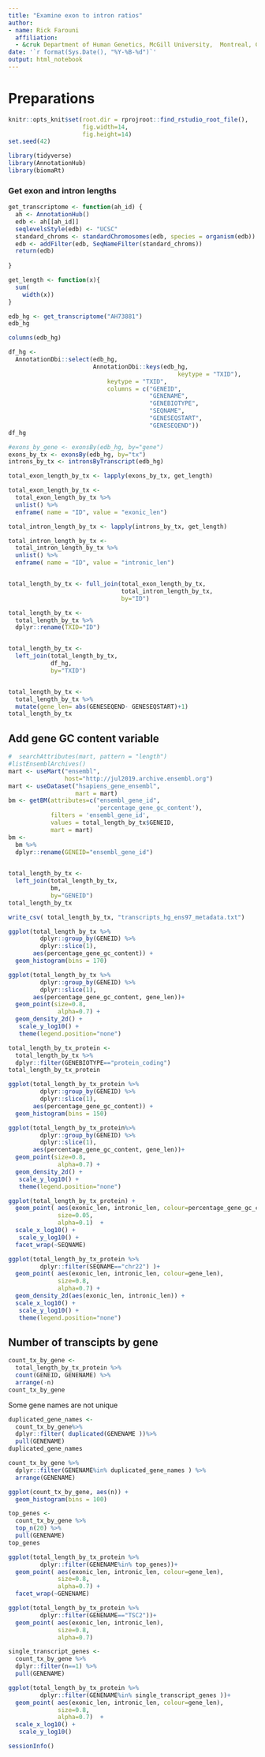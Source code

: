 ```yaml
---
title: "Examine exon to intron ratios"
author: 
- name: Rick Farouni
  affiliation:
  - &cruk Department of Human Genetics, McGill University,  Montreal, Canada
date: '`r format(Sys.Date(), "%Y-%B-%d")`'
output: html_notebook
---
```



# Preparations

```r
knitr::opts_knit$set(root.dir = rprojroot::find_rstudio_root_file(), 
                     fig.width=14,
                     fig.height=14)
set.seed(42)
```


```r
library(tidyverse)
library(AnnotationHub)
library(biomaRt)
```


### Get exon and intron lengths

```r
get_transcriptome <- function(ah_id) {
  ah <- AnnotationHub()
  edb <- ah[[ah_id]]
  seqlevelsStyle(edb) <- "UCSC"
  standard_chroms <- standardChromosomes(edb, species = organism(edb))
  edb <- addFilter(edb, SeqNameFilter(standard_chroms))
  return(edb)
  
}

get_length <- function(x){
  sum(
    width(x))
}

```



```r
edb_hg <- get_transcriptome("AH73881")
edb_hg
```
```r
columns(edb_hg)
```

```r
df_hg <- 
  AnnotationDbi::select(edb_hg,
                        AnnotationDbi::keys(edb_hg,
                                                keytype = "TXID"),
                            keytype = "TXID",
                            columns = c("GENEID", 
                                        "GENENAME",
                                        "GENEBIOTYPE",
                                        "SEQNAME",
                                        "GENESEQSTART",
                                        "GENESEQEND")) 
df_hg
```




```r
#exons_by_gene <- exonsBy(edb_hg, by="gene")
exons_by_tx <- exonsBy(edb_hg, by="tx")
introns_by_tx <- intronsByTranscript(edb_hg)
```

```r

total_exon_length_by_tx <- lapply(exons_by_tx, get_length)

total_exon_length_by_tx <-
  total_exon_length_by_tx %>%
  unlist() %>%
  enframe( name = "ID", value = "exonic_len")

total_intron_length_by_tx <- lapply(introns_by_tx, get_length)

total_intron_length_by_tx <-
  total_intron_length_by_tx %>%
  unlist() %>%
  enframe( name = "ID", value = "intronic_len")


total_length_by_tx <- full_join(total_exon_length_by_tx,
                                total_intron_length_by_tx, 
                                by="ID")

total_length_by_tx <-
  total_length_by_tx %>%
  dplyr::rename(TXID="ID")


total_length_by_tx <-
  left_join(total_length_by_tx,
            df_hg,
            by="TXID")


total_length_by_tx <-
  total_length_by_tx %>%
  mutate(gene_len= abs(GENESEQEND- GENESEQSTART)+1)
total_length_by_tx
```
## Add gene GC content variable


```r
#  searchAttributes(mart, pattern = "length")
#listEnsemblArchives()
mart <- useMart("ensembl", 
                host="http://jul2019.archive.ensembl.org")
mart <- useDataset("hsapiens_gene_ensembl",
                   mart = mart)
bm <- getBM(attributes=c("ensembl_gene_id",
                         'percentage_gene_gc_content'),
            filters = 'ensembl_gene_id',
            values = total_length_by_tx$GENEID,
            mart = mart)
bm <-
  bm %>%
  dplyr::rename(GENEID="ensembl_gene_id")
  
```


```r
total_length_by_tx <-
  left_join(total_length_by_tx,
            bm,
            by="GENEID")
total_length_by_tx
```


```r
write_csv( total_length_by_tx, "transcripts_hg_ens97_metadata.txt")
```




```r
ggplot(total_length_by_tx %>%
         dplyr::group_by(GENEID) %>%
         dplyr::slice(1),
       aes(percentage_gene_gc_content)) +
  geom_histogram(bins = 170)  
```


```r
ggplot(total_length_by_tx %>%
         dplyr::group_by(GENEID) %>%
         dplyr::slice(1), 
       aes(percentage_gene_gc_content, gene_len))+
  geom_point(size=0.8,
              alpha=0.7) +
  geom_density_2d() +  
   scale_y_log10() +
   theme(legend.position="none")
```






```r
total_length_by_tx_protein <-
  total_length_by_tx %>% 
  dplyr::filter(GENEBIOTYPE=="protein_coding")
total_length_by_tx_protein
```

```r
ggplot(total_length_by_tx_protein %>%
         dplyr::group_by(GENEID) %>%
         dplyr::slice(1),
       aes(percentage_gene_gc_content)) +
  geom_histogram(bins = 150)  
```



```r
ggplot(total_length_by_tx_protein%>%
         dplyr::group_by(GENEID) %>%
         dplyr::slice(1), 
       aes(percentage_gene_gc_content, gene_len))+
  geom_point(size=0.8,
              alpha=0.7) +
  geom_density_2d() +  
   scale_y_log10() +
   theme(legend.position="none")
```


```r
ggplot(total_length_by_tx_protein) +
  geom_point( aes(exonic_len, intronic_len, colour=percentage_gene_gc_content),
              size=0.05,
              alpha=0.1)  +  
  scale_x_log10() +
   scale_y_log10() +
  facet_wrap(~SEQNAME)

```

```r
ggplot(total_length_by_tx_protein %>%
         dplyr::filter(SEQNAME=="chr22") )+
  geom_point( aes(exonic_len, intronic_len, colour=gene_len),
              size=0.8,
              alpha=0.7) +
  geom_density_2d(aes(exonic_len, intronic_len)) +  
  scale_x_log10() +
   scale_y_log10() +
   theme(legend.position="none")
```

## Number of transcipts by gene

```r
count_tx_by_gene <-
  total_length_by_tx_protein %>%
  count(GENEID, GENENAME) %>%
  arrange(-n)
count_tx_by_gene 
```

Some gene names are not unique

```r
duplicated_gene_names <-
  count_tx_by_gene%>%
  dplyr::filter( duplicated(GENENAME ))%>%
  pull(GENENAME)
duplicated_gene_names
```

```r
count_tx_by_gene %>%
  dplyr::filter(GENENAME%in% duplicated_gene_names ) %>%
  arrange(GENENAME)
```



```r
ggplot(count_tx_by_gene, aes(n)) +
  geom_histogram(bins = 100)  
```
```r
top_genes <- 
  count_tx_by_gene %>%
  top_n(20) %>%
  pull(GENENAME)
top_genes
```


```r
ggplot(total_length_by_tx_protein %>% 
         dplyr::filter(GENENAME%in% top_genes))+
  geom_point( aes(exonic_len, intronic_len, colour=gene_len),
              size=0.8,
              alpha=0.7) +
  facet_wrap(~GENENAME)
```


```r
ggplot(total_length_by_tx_protein %>% 
         dplyr::filter(GENENAME=="TSC2"))+
  geom_point( aes(exonic_len, intronic_len),
              size=0.8,
              alpha=0.7)
```


```r
single_transcript_genes <-
  count_tx_by_gene %>% 
  dplyr::filter(n==1) %>% 
  pull(GENENAME)

```



```r
ggplot(total_length_by_tx_protein %>% 
         dplyr::filter(GENENAME%in% single_transcript_genes ))+
  geom_point( aes(exonic_len, intronic_len, colour=gene_len),
              size=0.8,
              alpha=0.7)  +  
  scale_x_log10() +
   scale_y_log10()
```



```r
sessionInfo()
```